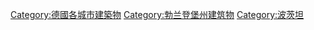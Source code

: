 [[Category:德國各城市建築物|Category:德國各城市建築物]]
[[Category:勃兰登堡州建筑物|Category:勃兰登堡州建筑物]]
[[Category:波茨坦|Category:波茨坦]]
